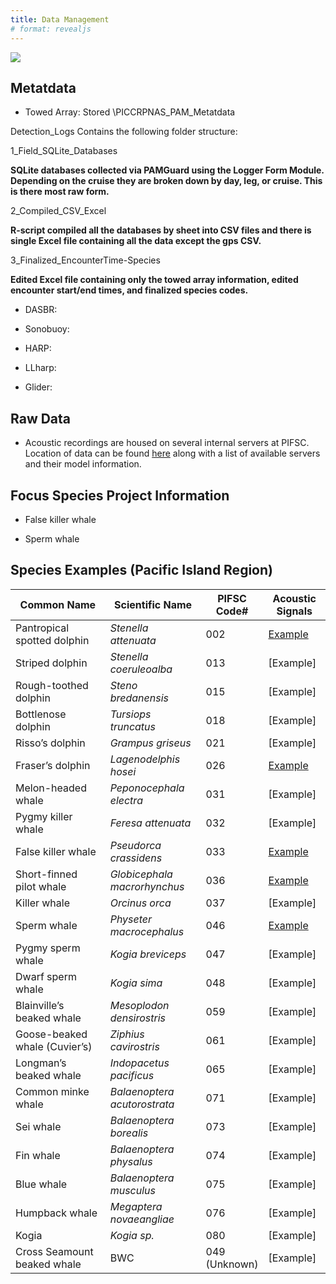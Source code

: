 ```yaml
---
title: Data Management
# format: revealjs
---
```


![](images/Wave_wWhales_v4.png)

## Metatdata

-   Towed Array: Stored \\PICCRPNAS\CRP3\_PAM_Metatdata

Detection_Logs Contains the following folder structure:

1_Field_SQLite_Databases

**SQLite databases collected via PAMGuard using the Logger Form Module. Depending on the cruise they are broken down by day, leg, or cruise. This is there most raw form.**

2_Compiled_CSV_Excel

**R-script compiled all the databases by sheet into CSV files and there is single Excel file containing all the data except the gps CSV.**

3_Finalized_EncounterTime-Species

**Edited Excel file containing only the towed array information, edited encounter start/end times, and finalized species codes.**

-   DASBR:

-   Sonobuoy:

-   HARP:

-   LLharp:

-   Glider:

## Raw Data

-   Acoustic recordings are housed on several internal servers at PIFSC. Location of data can be found [here](https://docs.google.com/spreadsheets/d/12dkFpM7FA4qUG-K3MNQCJFebb_e-9eTtFJ_p4G_hbAs/edit?usp=sharing) along with a list of available servers and their model information.

## Focus Species Project Information

-   False killer whale

-   Sperm whale

## Species Examples (Pacific Island Region)

| Common Name                   | Scientific Name              | PIFSC Code#   | Acoustic Signals  |
|-------------------------------|------------------------------|---------------|-------------------|
| Pantropical spotted dolphin   | *Stenella attenuata*         | 002           | [Example](002.qmd)|
| Striped dolphin               | *Stenella coeruleoalba*      | 013           | [Example]       |
| Rough-toothed dolphin         | *Steno bredanensis*          | 015           | [Example]       |
| Bottlenose dolphin            | *Tursiops truncatus*         | 018           | [Example]       |
| Risso's dolphin               | *Grampus griseus*            | 021           | [Example]       |
| Fraser's dolphin              | *Lagenodelphis hosei*        | 026           | [Example](026.qmd)|
| Melon-headed whale            | *Peponocephala electra*      | 031           | [Example]       |
| Pygmy killer whale            | *Feresa attenuata*           | 032           | [Example]       |
| False killer whale            | *Pseudorca crassidens*       | 033           | [Example](033.qmd)|
| Short-finned pilot whale      | *Globicephala macrorhynchus* | 036           | [Example](036.qmd)|
| Killer whale                  | *Orcinus orca*               | 037           | [Example]       |
| Sperm whale                   | *Physeter macrocephalus*     | 046           | [Example](046.qmd)|
| Pygmy sperm whale             | *Kogia breviceps*            | 047           | [Example]       |
| Dwarf sperm whale             | *Kogia sima*                 | 048           | [Example]       |
| Blainville's beaked whale     | *Mesoplodon densirostris*    | 059           | [Example]       |
| Goose-beaked whale (Cuvier's) | *Ziphius cavirostris*        | 061           | [Example]       |
| Longman's beaked whale        | *Indopacetus pacificus*      | 065           | [Example]       |
| Common minke whale            | *Balaenoptera acutorostrata* | 071           | [Example]       |
| Sei whale                     | *Balaenoptera borealis*      | 073           | [Example]       |
| Fin whale                     | *Balaenoptera physalus*      | 074           | [Example]       |
| Blue whale                    | *Balaenoptera musculus*      | 075           | [Example]       |
| Humpback whale                | *Megaptera novaeangliae*     | 076           | [Example]       |
| Kogia                         | *Kogia sp.*                  | 080           | [Example]       |
| Cross Seamount beaked whale   | BWC                          | 049 (Unknown) | [Example]       |
